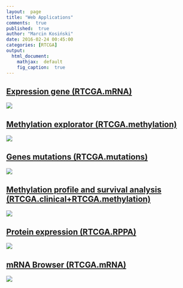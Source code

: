 ```yaml
---
layout:  page
title: "Web Applications"
comments:  true
published:  true
author: "Marcin Kosiński"
date: 2016-02-24 00:45:00
categories: [RTCGA]
output:
  html_document:
    mathjax:  default
    fig_caption:  true
---
```


<h2><a href="http://mi2.mini.pw.edu.pl:8080/RTCGA/MMM/shiny/">Expression gene (RTCGA.mRNA)</a></h2>
<a href="http://mi2.mini.pw.edu.pl:8080/RTCGA/MMM/shiny/">
<img src="https://raw.githubusercontent.com/RTCGA/RTCGA/gh-pages/MMM.png">
</a>

<h2><a href="http://mi2.mini.pw.edu.pl:8080/RTCGA/JF/">Methylation explorator (RTCGA.methylation)</a></h2>
<a href="http://mi2.mini.pw.edu.pl:8080/RTCGA/JF/">
  <img src="https://raw.githubusercontent.com/RTCGA/RTCGA/gh-pages/JF.png">
</a>


<h2><a href="http://mi2.mini.pw.edu.pl:8080/RTCGA/DoBieGar/"> Genes mutations  (RTCGA.mutations)</a></h2>
<a href="http://mi2.mini.pw.edu.pl:8080/RTCGA/DoBieGar/">
 <img src="https://raw.githubusercontent.com/RTCGA/RTCGA/gh-pages/DoBieGar.png">
 </a>


<h2><a href="http://mi2.mini.pw.edu.pl:8080/RTCGA/ASPP/shiny/">Methylation profile and survival analysis (RTCGA.clinical+RTCGA.methylation)</a></h2>
<a href="http://mi2.mini.pw.edu.pl:8080/RTCGA/ASPP/shiny/">
<img src="https://raw.githubusercontent.com/RTCGA/RTCGA/gh-pages/ASPP.png">
</a>

<h2><a href="http://mi2.mini.pw.edu.pl:8080/RTCGA/ASMC/">Protein expression (RTCGA.RPPA)</a></h2>
<a href="http://mi2.mini.pw.edu.pl:8080/RTCGA/ASMC/">
<img src="https://raw.githubusercontent.com/RTCGA/RTCGA/gh-pages/ASMC.png">
</a>


<h2><a href="http://mi2.mini.pw.edu.pl:8080/RTCGA/KRWK/shiny/">mRNA Browser (RTCGA.mRNA)</a></h2>

<a href="http://mi2.mini.pw.edu.pl:8080/RTCGA/KRWK/shiny/">
  <img src="https://raw.githubusercontent.com/RTCGA/RTCGA/gh-pages/KRWK.png">	
</a>